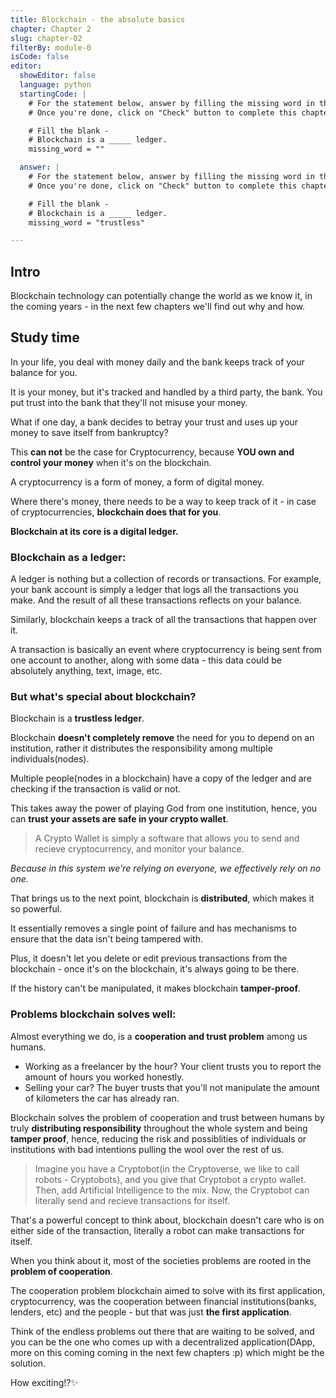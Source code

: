 ```yaml
---
title: Blockchain - the absolute basics
chapter: Chapter 2
slug: chapter-02
filterBy: module-0
isCode: false
editor:
  showEditor: false
  language: python
  startingCode: |
    # For the statement below, answer by filling the missing word in the `missing_word` variable below(between the double quotes)
    # Once you're done, click on "Check" button to complete this chapter ✅

    # Fill the blank - 
    # Blockchain is a _____ ledger.
    missing_word = ""

  answer: |
    # For the statement below, answer by filling the missing word in the `missing_word` variable below(between the double quotes)
    # Once you're done, click on "Check" button to complete this chapter ✅

    # Fill the blank - 
    # Blockchain is a _____ ledger.
    missing_word = "trustless"

---
```

## Intro
Blockchain technology can potentially change the world as we know it, in the coming years - in the next few chapters we'll find out why and how.

## Study time

In your life, you deal with money daily and the bank keeps track of your balance for you. 

It is your money, but it's tracked and handled by a third party, the bank. You put trust into the bank that they'll not misuse your money.

What if one day, a bank decides to betray your trust and uses up your money to save itself from bankruptcy?

This **can not** be the case for Cryptocurrency, because **YOU own and control your money** when it's on the blockchain.

A cryptocurrency is a form of money, a form of digital money.

Where there's money, there needs to be a way to keep track of it - in case of cryptocurrencies, **blockchain does that for you**.

**Blockchain at its core is a digital ledger.**

### Blockchain as a ledger:
A ledger is nothing but a collection of records or transactions. 
For example, your bank account is simply a ledger that logs all the transactions you make. And the result of all these transactions reflects on your balance.

Similarly, blockchain keeps a track of all the transactions that happen over it.

A transaction is basically an event where cryptocurrency is being sent from one account to another, along with some data - this data could be absolutely anything, text, image, etc.


### But what's special about blockchain?
Blockchain is a **trustless ledger**.

Blockchain **doesn't completely remove** the need for you to depend on an institution, rather it distributes the responsibility among multiple individuals(nodes).

Multiple people(nodes in a blockchain) have a copy of the ledger and are checking if the transaction is valid or not.
 
This takes away the power of playing God from one institution, hence, you can **trust your assets are safe in your crypto wallet**.

> A Crypto Wallet is simply a software that allows you to send and recieve cryptocurrency, and monitor your balance.

_Because in this system we're relying on everyone, we effectively rely on no one._

That brings us to the next point, blockchain is **distributed**, which makes it so powerful. 

It essentially removes a single point of failure and has mechanisms to ensure that the data isn't being tampered with.

Plus, it doesn't let you delete or edit previous transactions from the blockchain - once it's on the blockchain, it's always going to be there.

If the history can't be manipulated, it makes blockchain **tamper-proof**.

### Problems blockchain solves well:
Almost everything we do, is a **cooperation and trust problem** among us humans.
- Working as a freelancer by the hour? Your client trusts you to report the amount of hours you worked honestly.
- Selling your car? The buyer trusts that you'll not manipulate the amount of kilometers the car has already ran.

Blockchain solves the problem of cooperation and trust between humans by truly **distributing responsibility** throughout the whole system and being **tamper proof**, hence, reducing the risk and possiblities of individuals or institutions with bad intentions pulling the wool over the rest of us.

> Imagine you have a Cryptobot(in the Cryptoverse, we like to call robots - Cryptobots), and you give that Cryptobot a crypto wallet. Then, add Artificial Intelligence to the mix. Now, the Cryptobot can literally send and recieve transactions for itself. 

That's a powerful concept to think about, blockchain doesn't care who is on either side of the transaction, literally a robot can make transactions for itself.

When you think about it, most of the societies problems are rooted in the **problem of cooperation**.

The cooperation problem blockchain aimed to solve with its first application, cryptocurrency, was the cooperation between financial institutions(banks, lenders, etc) and the people - but that was just **the first application**.

Think of the endless problems out there that are waiting to be solved, and you can be the one who comes up with a decentralized application(DApp, more on this coming coming in the next few chapters :p) which might be the solution. 

How exciting!?✨
